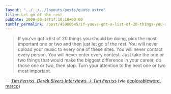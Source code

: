 ```yaml
---
layout: "../../../layouts/posts/quote.astro"
title: Let go of the rest
pubDate: 2008-08-14T17:10:18+00:00
tumblr_permalink: /post/45968545/if-youve-got-a-list-of-20-things-you-should-be
---
```


> If you’ve got a list of 20 things you should be doing, pick the most important one or two and then just let go of the rest. You will never upload your music to every one of these sites. You will never contact every person. You will never enter every contest. Just take the one or two things that would make the biggest difference in your career, do those one or two, then stop. Turn your attention to the next one or two most important.

— <cite>[Tim Ferriss, _Derek Sivers Interviews → Tim Ferriss_](https://signalvnoise.com/posts/1196-siversferriss-interview-that-will-make-you-think)</cite> (via <a href="http://thedeplorableword.net/">deplorableword,</a> <a href="http://tumblelog.marco.org/">marco</a>)
